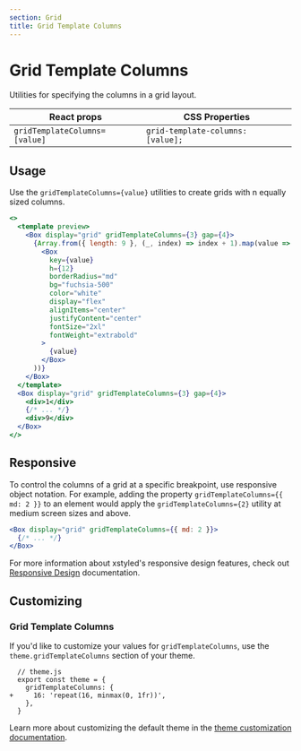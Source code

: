 ```yaml
---
section: Grid
title: Grid Template Columns
---
```


# Grid Template Columns

Utilities for specifying the columns in a grid layout.

| React props                   | CSS Properties                    |
| ----------------------------- | --------------------------------- |
| `gridTemplateColumns=[value]` | `grid-template-columns: [value];` |

## Usage

Use the `gridTemplateColumns={value}` utilities to create grids with n equally sized columns.

```jsx preview
<>
  <template preview>
    <Box display="grid" gridTemplateColumns={3} gap={4}>
      {Array.from({ length: 9 }, (_, index) => index + 1).map(value => (
        <Box
          key={value}
          h={12}
          borderRadius="md"
          bg="fuchsia-500"
          color="white"
          display="flex"
          alignItems="center"
          justifyContent="center"
          fontSize="2xl"
          fontWeight="extrabold"
        >
          {value}
        </Box>
      ))}
    </Box>
  </template>
  <Box display="grid" gridTemplateColumns={3} gap={4}>
    <div>1</div>
    {/* ... */}
    <div>9</div>
  </Box>
</>
```

## Responsive

To control the columns of a grid at a specific breakpoint, use responsive object notation. For example, adding the property `gridTemplateColumns={{ md: 2 }}` to an element would apply the `gridTemplateColumns={2}` utility at medium screen sizes and above.

```jsx
<Box display="grid" gridTemplateColumns={{ md: 2 }}>
  {/* ... */}
</Box>
```

For more information about xstyled's responsive design features, check out [Responsive Design](@TODO-link) documentation.

## Customizing

### Grid Template Columns

If you'd like to customize your values for `gridTemplateColumns`, use the `theme.gridTemplateColumns` section of your theme.

```diffjs
  // theme.js
  export const theme = {
    gridTemplateColumns: {
+     16: 'repeat(16, minmax(0, 1fr))',
    },
  }
```

Learn more about customizing the default theme in the [theme customization documentation](@TODO-link).
